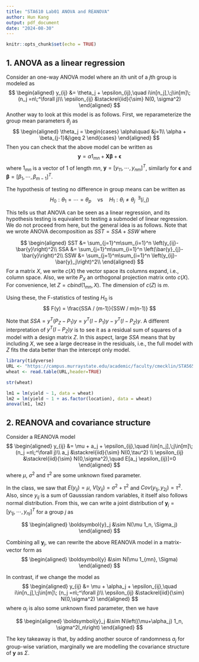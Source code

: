 ```yaml
---
title: "STA610 Lab01 ANOVA and REANOVA"
author: Hun Kang
output: pdf_document
date: "2024-08-30"
---
```


```r
knitr::opts_chunk$set(echo = TRUE)
```

\begin{itemize}
\item Write down your answers in any blank sheet and submit your work in paper during the lab.
\item Your work will not be graded. As long as you submit, you will get a full credit. 
\item For those who missed the lab today, you can submit it via email to me for half credit.
\end{itemize}

## 1. ANOVA as a linear regression
Consider an one-way ANOVA model where an $i$th unit of a $j$th group is modeled as
$$
\begin{aligned}
y_{ij} &= \theta_j + \epsilon_{ij},\quad i\in[n_j],\;j\in[m]\; (n_j =n\;^\forall j)\\
\epsilon_{ij} &\stackrel{iid}{\sim} N(0, \sigma^2)
\end{aligned}
$$
Another way to look at this model is as follows. First, we reparameterize the group mean parameters $\theta_j$ as
$$
\begin{aligned}
\theta_j = 
\begin{cases}
\alpha\quad &j=1\\
\alpha + \beta_{j-1}&j\geq 2
\end{cases}
\end{aligned}
$$
Then you can check that the above model can be written as 
$$
\boldsymbol{y} = \alpha 1_{mn} + \boldsymbol{X}\boldsymbol\beta + \boldsymbol{\epsilon}
$$
where $1_{mn}$ is a vector of $1$ of length $mn$, $\boldsymbol{y} = [y_{11}, \cdots, y_{nm}]^T$, similarly for $\boldsymbol{\epsilon}$ and $\boldsymbol\beta = [\beta_1, \cdots,\beta_{m-1}]^T$.


\begin{quote}
    \textbf{Q1-1: Write down the form of a design matrix $\boldsymbol{X}$.} 
\end{quote}

The hypothesis of testing no difference in group means can be written as
$$
H_0: \theta_1=\cdots=\theta_p \quad \text{vs} \quad H_1:\theta_{i}\neq\theta_j \;\;^\exists(i,j)
$$
\begin{quote}
    \textbf{Q1-2: Re-express the above $H_0$ using $\beta$.} 
\end{quote}

This tells us that ANOVA can be seen as a linear regression, and its hypothesis testing is equivalent to testing a submodel of linear regression. We do not proceed from here, but the general idea is as follows. Note that we wrote ANOVA decomposition as $SST = SSA + SSW$ where

$$
\begin{aligned}
SST &= \sum_{j=1}^m\sum_{i=1}^n \left(y_{ij}-\bar{y}\right)^2\\
SSA &= \sum_{j=1}^m\sum_{i=1}^n \left(\bar{y}_{j}-\bar{y}\right)^2\\
SSW &= \sum_{j=1}^m\sum_{i=1}^n \left(y_{ij}-\bar{y}_j\right)^2\\
\end{aligned}
$$
For a matrix $X$, we write $c(X)$ the vector space its columns expand, i.e., column space. Also, we write $P_{X}$ an orthogonal projection matrix onto $c(X)$. For convenience, let $Z=cbind(1_{mn}, X)$. The dimension of $c(Z)$ is $m$.

\begin{enumerate}
  \item One can see that $SST = \|(I - P_{1})y\|^2 = y^T(I - P_{1})y$, $SSA = y^T(P_{Z} - P_{1})y$ and $SSW = y^T(I - P_{Z})y$.
  \item $(I - P_{1})y$ is a vector $y$ projected onto the column space orthogonal to $c(1_{mn})$, whose dimension is $mn-1$. 
  \item $(I - P_{Z})y$ is a vector $y$ projected onto the column space orthogonal to $c(Z)$, whose dimension is $mn-m = m(n-1)$.
  \item $(P_{Z} - P_{1})y$ is a vector $y$ projected onto the subspace of $c(Z)$ that are orthogonal to $c(1_{mn})$, whose dimension is $m-1$
\end{enumerate}

Using these, the F-statistics of testing $H_0$ is 
$$
F(y) = \frac{SSA / (m-1)}{SSW / m(n-1)}
$$

Note that $SSA = y^T(P_{Z} - P_{1})y = y^T(I - P_{1})y - y^T(I - P_{Z})y$. A different interpretation of $y^T(I - P_{Z})y$ is to see it as a residual sum of squares of a model with a design matrix $Z$. In this aspect, large $SSA$ means that by including $X$, we see a large decrease in the residuals, i.e., the full model with $Z$ fits the data better than the intercept only model.


```r
library(tidyverse)
URL <- "https://campus.murraystate.edu/academic/faculty/cmecklin/STA565/wheat.txt"
wheat <- read.table(URL,header=TRUE)
```
```r
str(wheat)
```
```r
lm1 = lm(yield ~ 1, data = wheat)
lm2 = lm(yield ~ 1 + as.factor(location), data = wheat)
anova(lm1, lm2)
```

\begin{quote}
    \textbf{Q1-3: Conduct the f-test of treatment effect as learned in the class and check that the test statistics is the same.} 
\end{quote}

\newpage
## 2. REANOVA and covariance structure
Consider a REANOVA model
$$
\begin{aligned}
y_{ij} &= \mu + a_j + \epsilon_{ij},\quad i\in[n_j],\;j\in[m]\; (n_j =n\;^\forall j)\\
a_j &\stackrel{iid}{\sim} N(0,\tau^2) \\
\epsilon_{ij} &\stackrel{iid}{\sim} N(0,\sigma^2),\quad E[a_j \epsilon_{ij}]=0
\end{aligned}
$$
where $\mu$, $\sigma^2$ and $\tau^2$ are some unknown fixed parameter.

In the class, we saw that $E(y_{ij})=\mu$, $V(y_{ij}) = \sigma^2+\tau^2$ and $Cov(y_{1j},y_{2j})=\tau^2$. Also, since $y_{ij}$ is a sum of Gausssian random variables, it itself also follows normal distribution. From this, we can write a joint distribution of $\boldsymbol{y}_j=[y_{1j}, \cdots, y_{nj}]^T$ for a group $j$ as

$$
\begin{aligned}
\boldsymbol{y}_j &\sim N(\mu 1_n, \Sigma_j)
\end{aligned}
$$

\begin{quote}
    \textbf{Q2-1: Write down the covariance matrix $\Sigma_j$ as follows:}
$$
(\Sigma_j)_{kl}=
\begin{cases}
?\quad(k=l)\\
?\quad(k\neq l)
\end{cases}
$$
\end{quote}

Combining all $\boldsymbol{y}_j$, we can rewrite the above REANOVA model in a matrix-vector form as 
$$
\begin{aligned}
\boldsymbol{y} &\sim N(\mu 1_{mn}, \Sigma)
\end{aligned}
$$

\begin{quote}
    \textbf{Q2-2: What is $Cov(y_{i1},y_{i2})$? Using this, how can we write $\Sigma$?}
\end{quote}

In contrast, if we change the model as 
$$
\begin{aligned}
y_{ij} &= \mu + \alpha_j + \epsilon_{ij},\quad i\in[n_j],\;j\in[m]\; (n_j =n\;^\forall j)\\
\epsilon_{ij} &\stackrel{iid}{\sim} N(0,\sigma^2)
\end{aligned}
$$
where $\alpha_j$ is also some unknown fixed parameter, then we have

$$
\begin{aligned}
\boldsymbol{y}_j &\sim N\left((\mu+\alpha_j) 1_n, \sigma^2I_n\right)
\end{aligned}
$$

\begin{quote}
    \textbf{Q2-3: Write down the joint model for $\boldsymbol{y}$}
\end{quote}

The key takeaway is that, by adding another source of randomness $a_j$ for group-wise variation, marginally we are modelling the covariance structure of $\boldsymbol{y}$ as $\Sigma$.
